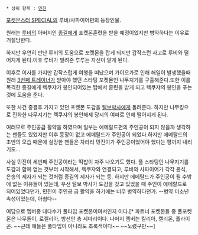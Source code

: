  * 상위 항목 : [[민진]]

[[포켓몬스터 SPECIAL]]의 루비/사파이어편의 등장인물.

원래는 [[루비(포켓몬스터 SPECIAL)|루비]]의 아버지인 [[종길(포켓몬스터 SPECIAL)|종길]]에게 포켓몬훈련을 받을 예정이었지만 병약하다는 이유로 거절당한다.

하지만 우연히 만난 루비의 도움으로 포켓몬을 잡게 되지만 갑작스런 사고로 루비와 떨어지게 된다.이후 루비가 빌려준 루루는 자신이 맡게 된다.

이후로 이사를 가지만 갑작스럽게 여행을 떠났으며 가이오가로 인해 해일이 발생했을때 원래 [[에메랄드(포켓몬스터 SPECIAL)|3번째 트레이너]]가 받아야 했던 스타팅 포켓몬인 나무지기를 구출해준다.또한 이를 목격한 종길에게 렉쿠쟈가 봉인되어있는 탑에서 훈련을 받게 되고 렉쿠쟈의 봉인을 푸는것에 도움을 준다.

또한 사건 종결후 가지고 있던 포켓몬 도감을 [[털보박사]]에게 돌려준다. 하지만 나무킹으로 진화한 나무지기는 렉쿠쟈의 봉인해제 당시의 여파로 인해 떨어지게 된다.

여러모로 주인공급 활약을 하였으며 일부는 에메랄드편의 주인공이 되지 않을까 생각하는 팬들도 있었지만 이후 등장이 없고 에메랄드가 주인공이 되었다.하지만 에메랄드의 초반의 모습 때문에 실망한 팬들은 차라리 민진이가 주인공이었어야 했다는 평까지 내리기도...

사실 민진이 세번째 주인공이라는 떡밥이 자주 나오기도 했다. 풀 스타팅인 나무지기를 도감과 함께 얻는 것부터 시작해서, 렉쿠쟈와 연결되고, 루비와 사파이어가 각각 윤석, 은송의 제자가 되는 것처럼 종길의 제자가 되는 등. 하지만 에메랄드가 주인공이 될 수밖에 없는 이유들이 있는데, 우선 털보 박사가 도감을 갖고 있었을 때 주인이 에메랄드로 되어있었다던가, 민진이 주인공 급 활약을 하기에는 너무 병약하다던가. --병약 미소년 속성이었는데, 아쉽다--

여담으로 멤버중 대다수가 풀타입 포켓몬이여서인지  {{{#green '''초록색'''}}}이다.[* 파트너 포켓몬들 중 풀포켓몬은 나무돌이, 로젤리아, 밤선인 총 세마리이다. 나머지 멤버는 킬리아, 캘리몬, 플라이곤. ~~근데 얘들은 풀타입이 아니라도 초록색이다~~ ~~노렸구만~~]
